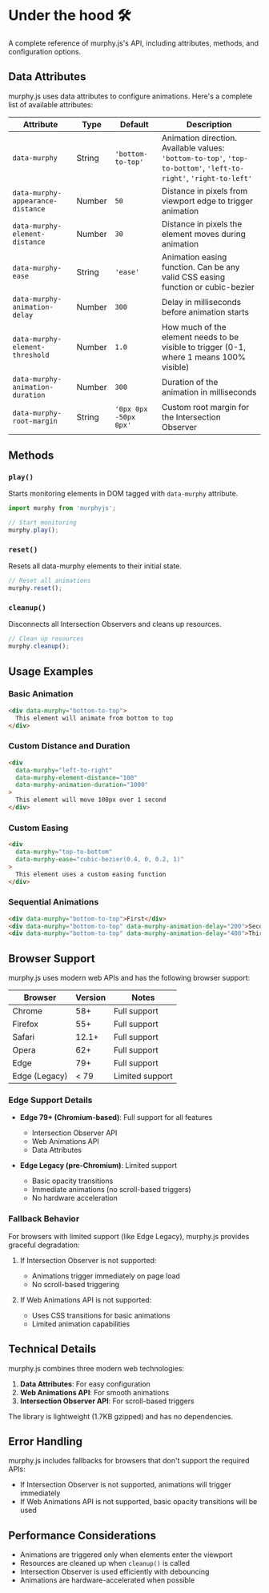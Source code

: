 # Under the hood 🛠️

A complete reference of murphy.js's API, including attributes, methods, and configuration options.

## Data Attributes

murphy.js uses data attributes to configure animations. Here's a complete list of available attributes:

| Attribute | Type | Default | Description |
|-----------|------|---------|-------------|
| `data-murphy` | String | `'bottom-to-top'` | Animation direction. Available values: `'bottom-to-top'`, `'top-to-bottom'`, `'left-to-right'`, `'right-to-left'` |
| `data-murphy-appearance-distance` | Number | `50` | Distance in pixels from viewport edge to trigger animation |
| `data-murphy-element-distance` | Number | `30` | Distance in pixels the element moves during animation |
| `data-murphy-ease` | String | `'ease'` | Animation easing function. Can be any valid CSS easing function or cubic-bezier |
| `data-murphy-animation-delay` | Number | `300` | Delay in milliseconds before animation starts |
| `data-murphy-element-threshold` | Number | `1.0` | How much of the element needs to be visible to trigger (0-1, where 1 means 100% visible) |
| `data-murphy-animation-duration` | Number | `300` | Duration of the animation in milliseconds |
| `data-murphy-root-margin` | String | `'0px 0px -50px 0px'` | Custom root margin for the Intersection Observer |

## Methods

### `play()`
Starts monitoring elements in DOM tagged with `data-murphy` attribute.

```javascript copy
import murphy from 'murphyjs';

// Start monitoring
murphy.play();
```

### `reset()`
Resets all data-murphy elements to their initial state.

```javascript copy
// Reset all animations
murphy.reset();
```

### `cleanup()`
Disconnects all Intersection Observers and cleans up resources.

```javascript copy
// Clean up resources
murphy.cleanup();
```

## Usage Examples

### Basic Animation
```html copy
<div data-murphy="bottom-to-top">
  This element will animate from bottom to top
</div>
```

### Custom Distance and Duration
```html copy
<div 
  data-murphy="left-to-right"
  data-murphy-element-distance="100"
  data-murphy-animation-duration="1000"
>
  This element will move 100px over 1 second
</div>
```

### Custom Easing
```html copy
<div 
  data-murphy="top-to-bottom"
  data-murphy-ease="cubic-bezier(0.4, 0, 0.2, 1)"
>
  This element uses a custom easing function
</div>
```

### Sequential Animations
```html copy
<div data-murphy="bottom-to-top">First</div>
<div data-murphy="bottom-to-top" data-murphy-animation-delay="200">Second</div>
<div data-murphy="bottom-to-top" data-murphy-animation-delay="400">Third</div>
```

## Browser Support

murphy.js uses modern web APIs and has the following browser support:

| Browser | Version | Notes |
|---------|---------|-------|
| Chrome | 58+ | Full support |
| Firefox | 55+ | Full support |
| Safari | 12.1+ | Full support |
| Opera | 62+ | Full support |
| Edge | 79+ | Full support |
| Edge (Legacy) | < 79 | Limited support |

### Edge Support Details

- **Edge 79+ (Chromium-based)**: Full support for all features
  - Intersection Observer API
  - Web Animations API
  - Data Attributes

- **Edge Legacy (pre-Chromium)**: Limited support
  - Basic opacity transitions
  - Immediate animations (no scroll-based triggers)
  - No hardware acceleration

### Fallback Behavior

For browsers with limited support (like Edge Legacy), murphy.js provides graceful degradation:

1. If Intersection Observer is not supported:
   - Animations trigger immediately on page load
   - No scroll-based triggering

2. If Web Animations API is not supported:
   - Uses CSS transitions for basic animations
   - Limited animation capabilities

## Technical Details

murphy.js combines three modern web technologies:

1. **Data Attributes**: For easy configuration
2. **Web Animations API**: For smooth animations
3. **Intersection Observer API**: For scroll-based triggers

The library is lightweight (1.7KB gzipped) and has no dependencies.

## Error Handling

murphy.js includes fallbacks for browsers that don't support the required APIs:

- If Intersection Observer is not supported, animations will trigger immediately
- If Web Animations API is not supported, basic opacity transitions will be used

## Performance Considerations

- Animations are triggered only when elements enter the viewport
- Resources are cleaned up when `cleanup()` is called
- Intersection Observer is used efficiently with debouncing
- Animations are hardware-accelerated when possible 